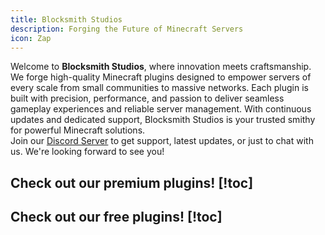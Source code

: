 ```yaml
---
title: Blocksmith Studios
description: Forging the Future of Minecraft Servers
icon: Zap
---
```



Welcome to **Blocksmith Studios**, where innovation meets craftsmanship. We forge high-quality Minecraft plugins designed to empower servers of every scale from small communities to massive networks. Each plugin is built with precision, performance, and passion to deliver seamless gameplay experiences and reliable server management. With continuous updates and dedicated support, Blocksmith Studios is your trusted smithy for powerful Minecraft solutions.<br/>
<Callout>Join our [Discord Server](https://muhammaddaffa.com/discord) to get support, latest updates, or just to chat with us. We're looking forward to see you!</Callout>

## Check out our premium plugins! [!toc]

<div className="flex flex-wrap gap-4">
  <ImageButton
    src="/img/Next_Collectors.png"
    alt="NextCollectors"
    phref="https://www.spigotmc.org/resources/nextcollectors-1-20-1-21-4-optimized-for-large-servers-with-upgrades-transaction-logs-and-more.121517/"
    width={400}
    height={200}
    title="NextCollectors"
    subtitle="Ultimate Chunk Collector, optimized for large servers with upgrades, transaction logs, and more!"
  />
  <ImageButton
    src="/img/Next_Coinflip.png"
    alt="NextCoinflip"
    phref="https://builtbybit.com/resources/nextcoinflip.79319/"
    width={400}
    height={200}
    title="NextCoinflip"
    subtitle="Advanced coinflip plugin supporting item wagers and all currencies with flawless performance!"
  />
  <ImageButton
    src="/img/Next_Gens.png"
    alt="NextGens"
    phref="https://www.spigotmc.org/resources/nextgens-minecraft-gens-tycoon-plugin.111857/"
    width={400}
    height={200}
    title="NextGens"
    subtitle="provides various unique features and will always invent unique features!"
  />
  <ImageButton
    src="/img/Next_Credits.png"
    alt="NextCredits"
    phref="https://www.spigotmc.org/resources/nextcredits-multi-server-sync-unlimited-shops-shop-discounts-unlimited-products-and-more.121672/"
    width={400}
    height={200}
    title="NextCredits"
    subtitle="The ultimate lightweight credits plugin for your Minecraft server. Designed with scalability, performance, and ease of use in mind"
  />
  <ImageButton
    src="/img/itemskins/banner.jpeg"
    alt="ItemSkins Banner"
    phref="https://www.spigotmc.org/resources/itemskins-switch-your-items-texture.97459/"
    width={400}
    height={200}
    title="ItemSkins"
    subtitle="An unique cosmetics plugin to make server have more varity item looks"
  />
</div>

## Check out our free plugins! [!toc]
